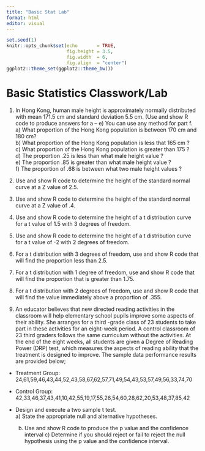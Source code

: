 ```yaml
---
title: "Basic Stat Lab"
format: html
editor: visual
---
```


```r
set.seed(1)
knitr::opts_chunk$set(echo       = TRUE, 
                      fig.height = 3.5, 
                      fig.width  = 6,
                      fig.align  = "center")
ggplot2::theme_set(ggplot2::theme_bw())
```

# Basic Statistics Classwork/Lab

  1) In Hong Kong, human male height is approximately normally distributed with mean 171.5 cm and standard deviation 5.5 cm. (Use and show R code to produce answers for a – e)  You can use any method for part f.\
    a) What proportion of the Hong Kong population is between 170 cm and 180 cm?\
    b) What proportion of the Hong Kong population is less that 165 cm ?\
    c) What proportion of the Hong Kong population is greater than 175 ?\
    d) The proportion .25 is less than what male height value ?\
    e) The proportion .85 is greater than what male height value ?\
    f)  The proportion of .68 is between what two male height values ?\
  
  2) Use and show R code to determine the height of the standard normal curve at a Z value of 2.5.

  3) Use and show R code to determine the height of the standard normal curve at a Z value of .4.

  4) Use and show R code to determine the height of a t distribution curve for a t value of 1.5 with 3 degrees of freedom.

  5) Use and show R code to determine the height of a t distribution curve for a t value of -2 with 2 degrees of freedom.

  6) For a t distribution with 3 degrees of freedom, use and show R code that will find the proportion less than 2.5.

  7) For a t distribution with 1 degree of freedom, use and show R code that will find the proportion that is greater than 1.75.

  8) For a t distribution with 2 degrees of freedom, use and show R code that will find the value immediately above a proportion of .355. 


  9) An educator believes that new directed reading activities in the classroom will help elementary school pupils improve some aspects of their ability.  She arranges for a third -grade class of 23 students to take part in these activities for an eight-week period. A control classroom of 23 third graders follows the same curriculum without the activities. At the end of the eight weeks, all students are given a Degree of Reading Power (DRP) test, which measures the aspects of reading ability that the treatment is designed to improve. The sample data performance results are provided below;

- Treatment Group:
24,61,59,46,43,44,52,43,58,67,62,57,71,49,54,43,53,57,49,56,33,74,70
- Control Group:
42,33,46,37,43,41,10,42,55,19,17,55,26,54,60,28,62,20,53,48,37,85,42

- Design and execute a two sample t test.  
	  a) State the appropriate null and alternative hypotheses.
  	b) Use and show R code to produce the p value and the confidence interval
	  c) Determine if you should reject or fail to reject the null hypothesis using 	the p value and the confidence interval.
